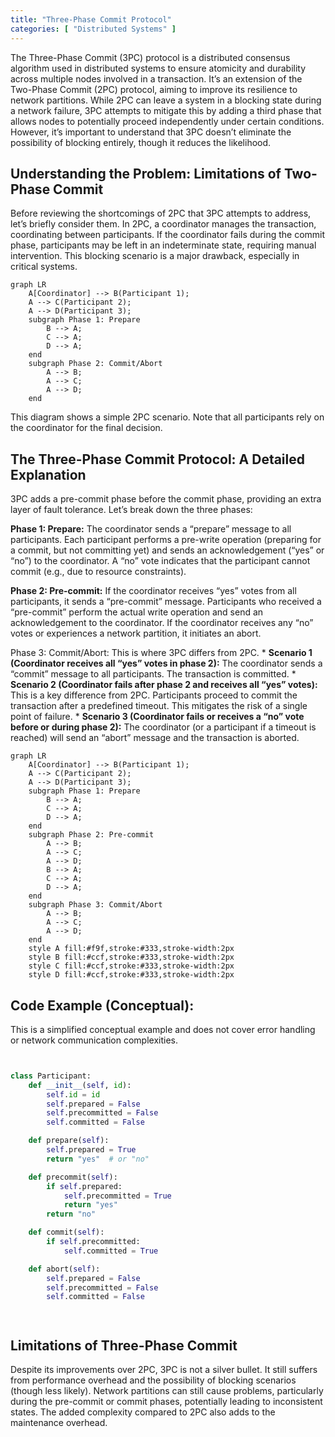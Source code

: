 ```yaml
---
title: "Three-Phase Commit Protocol"
categories: [ "Distributed Systems" ]
---
```



The Three-Phase Commit (3PC) protocol is a distributed consensus algorithm used in distributed systems to ensure atomicity and durability across multiple nodes involved in a transaction. It's an extension of the Two-Phase Commit (2PC) protocol, aiming to improve its resilience to network partitions. While 2PC can leave a system in a blocking state during a network failure, 3PC attempts to mitigate this by adding a third phase that allows nodes to potentially proceed independently under certain conditions. However, it's important to understand that 3PC doesn't eliminate the possibility of blocking entirely, though it reduces the likelihood.

## Understanding the Problem: Limitations of Two-Phase Commit

Before reviewing the shortcomings of 2PC that 3PC attempts to address, let's briefly consider them. In 2PC, a coordinator manages the transaction, coordinating between participants. If the coordinator fails during the commit phase, participants may be left in an indeterminate state, requiring manual intervention. This blocking scenario is a major drawback, especially in critical systems.


```mermaid
graph LR
    A[Coordinator] --> B(Participant 1);
    A --> C(Participant 2);
    A --> D(Participant 3);
    subgraph Phase 1: Prepare
        B --> A;
        C --> A;
        D --> A;
    end
    subgraph Phase 2: Commit/Abort
        A --> B;
        A --> C;
        A --> D;
    end
```

This diagram shows a simple 2PC scenario.  Note that all participants rely on the coordinator for the final decision.


## The Three-Phase Commit Protocol: A Detailed Explanation

3PC adds a pre-commit phase before the commit phase, providing an extra layer of fault tolerance. Let's break down the three phases:

**Phase 1: Prepare:**  The coordinator sends a "prepare" message to all participants.  Each participant performs a pre-write operation (preparing for a commit, but not committing yet) and sends an acknowledgement ("yes" or "no") to the coordinator.  A "no" vote indicates that the participant cannot commit (e.g., due to resource constraints).

**Phase 2: Pre-commit:** If the coordinator receives "yes" votes from all participants, it sends a "pre-commit" message.  Participants who received a "pre-commit" perform the actual write operation and send an acknowledgement to the coordinator.  If the coordinator receives any "no" votes or experiences a network partition, it initiates an abort.

Phase 3: Commit/Abort: This is where 3PC differs from 2PC.
* **Scenario 1 (Coordinator receives all "yes" votes in phase 2):** The coordinator sends a "commit" message to all participants. The transaction is committed.
* **Scenario 2 (Coordinator fails after phase 2 and receives all "yes" votes):** This is a key difference from 2PC. Participants proceed to commit the transaction after a predefined timeout.  This mitigates the risk of a single point of failure.
* **Scenario 3 (Coordinator fails or receives a "no" vote before or during phase 2):** The coordinator (or a participant if a timeout is reached) will send an "abort" message and the transaction is aborted.


```mermaid
graph LR
    A[Coordinator] --> B(Participant 1);
    A --> C(Participant 2);
    A --> D(Participant 3);
    subgraph Phase 1: Prepare
        B --> A;
        C --> A;
        D --> A;
    end
    subgraph Phase 2: Pre-commit
        A --> B;
        A --> C;
        A --> D;
        B --> A;
        C --> A;
        D --> A;
    end
    subgraph Phase 3: Commit/Abort
        A --> B;
        A --> C;
        A --> D;
    end
    style A fill:#f9f,stroke:#333,stroke-width:2px
    style B fill:#ccf,stroke:#333,stroke-width:2px
    style C fill:#ccf,stroke:#333,stroke-width:2px
    style D fill:#ccf,stroke:#333,stroke-width:2px

```


## Code Example (Conceptual):

This is a simplified conceptual example and does not cover error handling or network communication complexities.


```python


class Participant:
    def __init__(self, id):
        self.id = id
        self.prepared = False
        self.precommitted = False
        self.committed = False

    def prepare(self):
        self.prepared = True
        return "yes"  # or "no"

    def precommit(self):
        if self.prepared:
            self.precommitted = True
            return "yes"
        return "no"

    def commit(self):
        if self.precommitted:
            self.committed = True

    def abort(self):
        self.prepared = False
        self.precommitted = False
        self.committed = False




```


##  Limitations of Three-Phase Commit

Despite its improvements over 2PC, 3PC is not a silver bullet. It still suffers from performance overhead and the possibility of blocking scenarios (though less likely).  Network partitions can still cause problems, particularly during the pre-commit or commit phases, potentially leading to inconsistent states.  The added complexity compared to 2PC also adds to the maintenance overhead.



